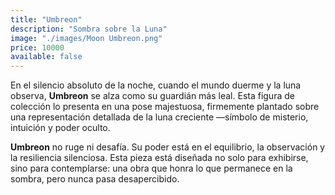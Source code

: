 ```yaml
---
title: "Umbreon"
description: "Sombra sobre la Luna"
image: "./images/Moon Umbreon.png"
price: 10000
available: false
---
```


En el silencio absoluto de la noche, cuando el mundo duerme y la luna observa, **Umbreon** se alza como su guardián más leal. Esta figura de colección lo presenta en una pose majestuosa, firmemente plantado sobre una representación detallada de la luna creciente —símbolo de misterio, intuición y poder oculto.

**Umbreon** no ruge ni desafía. Su poder está en el equilibrio, la observación y la resiliencia silenciosa. Esta pieza está diseñada no solo para exhibirse, sino para contemplarse: una obra que honra lo que permanece en la sombra, pero nunca pasa desapercibido.